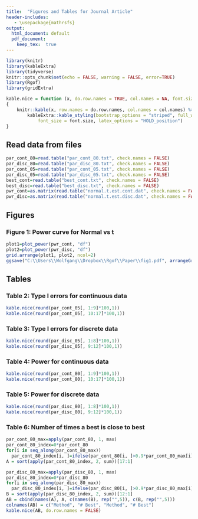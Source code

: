 ```yaml
---
title:  "Figures and Tables for Journal Article"
header-includes:
   - \usepackage{mathrsfs}
output:
  html_document: default
  pdf_document: 
    keep_tex:  true
---
```


```r
library(knitr)
library(kableExtra)
library(tidyverse)
knitr::opts_chunk$set(echo = FALSE, warning = FALSE, error=TRUE)
library(Rgof)
library(gridExtra)
```

```r
kable.nice = function (x, do.row.names = TRUE, col.names = NA, font.size = 15) 
{
    knitr::kable(x, row.names = do.row.names, col.names = col.names) %>% 
        kableExtra::kable_styling(bootstrap_options = "striped", full_width = FALSE, 
            font_size = font.size, latex_options = "HOLD_position")
} 
```

## Read data from files

```r
par_cont_80=read.table("par_cont_80.txt", check.names = FALSE)
par_disc_80=read.table("par_disc_80.txt", check.names = FALSE)
par_cont_05=read.table("par_cont_05.txt", check.names = FALSE)
par_disc_05=read.table("par_disc_05.txt", check.names = FALSE)
best_cont=read.table("best_cont.txt", check.names = FALSE)
best_disc=read.table("best_disc.txt", check.names = FALSE)
pwr_cont=as.matrix(read.table("normal.t.est.cont.dat", check.names = FALSE))
pwr_disc=as.matrix(read.table("normal.t.est.disc.dat", check.names = FALSE))
```

## Figures

### Figure 1: Power curve for Normal vs t

```r
plot1=plot_power(pwr_cont, "df")
plot2=plot_power(pwr_disc, "df")
grid.arrange(plot1, plot2, ncol=2)
ggsave("C:\\Users\\Wolfgang\\Dropbox\\Rgof\\Paper\\fig1.pdf", arrangeGrob(plot1, plot2))
```


## Tables

### Table 2: Type I errors for continuous data

```r
kable.nice(round(par_cont_05[, 1:9]*100,1))
kable.nice(round(par_cont_05[, 10:17]*100,1))
```

### Table 3: Type I errors for discrete data

```r
kable.nice(round(par_disc_05[, 1:8]*100,1))
kable.nice(round(par_disc_05[, 9:12]*100,1))
```


### Table 4: Power for continuous data

```r
kable.nice(round(par_cont_80[, 1:9]*100,1))
kable.nice(round(par_cont_80[, 10:17]*100,1))
```

### Table 5: Power for discrete data

```r
kable.nice(round(par_disc_80[, 1:8]*100,1))
kable.nice(round(par_disc_80[, 9:12]*100,1))
```

### Table 6: Number of times a best is close to best

```r
par_cont_80_max=apply(par_cont_80, 1, max)
par_cont_80_index=0*par_cont_80
for(i in seq_along(par_cont_80_max))
  par_cont_80_index[i, ]=ifelse(par_cont_80[i, ]>0.9*par_cont_80_max[i], 1, 0)
A = sort(apply(par_cont_80_index, 2, sum))[17:1]
```


```r
par_disc_80_max=apply(par_disc_80, 1, max)
par_disc_80_index=0*par_disc_80
for(i in seq_along(par_disc_80_max))
  par_disc_80_index[i, ]=ifelse(par_disc_80[i, ]>0.9*par_disc_80_max[i], 1, 0)
B = sort(apply(par_disc_80_index, 2, sum))[12:1]
AB = cbind(names(A), A, c(names(B), rep("",5)), c(B, rep("",5)))
colnames(AB) = c("Method", "# Best", "Method", "# Best")
kable.nice(AB, do.row.names = FALSE)
```

